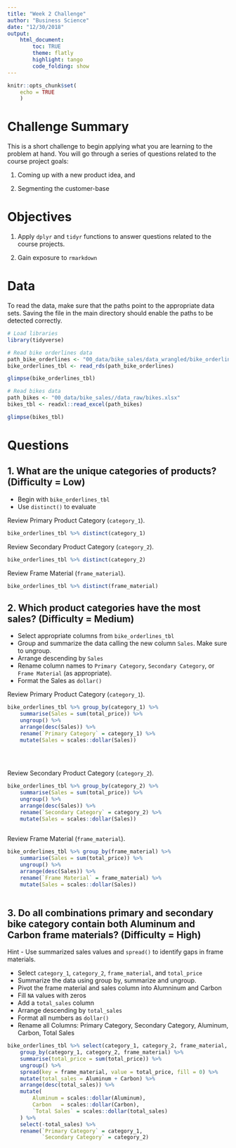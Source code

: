 ```yaml
---
title: "Week 2 Challenge"
author: "Business Science"
date: "12/30/2018"
output: 
    html_document:
        toc: TRUE
        theme: flatly
        highlight: tango
        code_folding: show
---
```


```r
knitr::opts_chunk$set(
    echo = TRUE
    )
```

# Challenge Summary

This is a short challenge to begin applying what you are learning to the problem at hand. You will go through a series of questions related to the course project goals: 

1. Coming up with a new product idea, and 

2. Segmenting the customer-base

# Objectives

1. Apply `dplyr` and `tidyr` functions to answer questions related to the course projects. 

2. Gain exposure to `rmarkdown`

# Data

To read the data, make sure that the paths point to the appropriate data sets. Saving the file in the main directory should enable the paths to be detected correctly. 

```r
# Load libraries
library(tidyverse)
```

```r
# Read bike orderlines data
path_bike_orderlines <- "00_data/bike_sales/data_wrangled/bike_orderlines.rds"
bike_orderlines_tbl <- read_rds(path_bike_orderlines)

glimpse(bike_orderlines_tbl)
```

```r
# Read bikes data
path_bikes <- "00_data/bike_sales//data_raw/bikes.xlsx"
bikes_tbl <- readxl::read_excel(path_bikes)

glimpse(bikes_tbl)
```

# Questions



## 1. What are the unique categories of products? (Difficulty = Low)

- Begin with `bike_orderlines_tbl`
- Use `distinct()` to evaluate 

Review Primary Product Category (`category_1`).

```r

bike_orderlines_tbl %>% distinct(category_1)

```


Review Secondary Product Category (`category_2`).

```r
bike_orderlines_tbl %>% distinct(category_2)

```

Review Frame Material (`frame_material`).

```r

bike_orderlines_tbl %>% distinct(frame_material)


```


## 2. Which product categories have the most sales? (Difficulty = Medium)

- Select appropriate columns from `bike_orderlines_tbl`
- Group and summarize the data calling the new column `Sales`. Make sure to ungroup. 
- Arrange descending by `Sales`
- Rename column names to `Primary Category`, `Secondary Category`, or `Frame Material` (as appropriate).
- Format the Sales as `dollar()` 

Review Primary Product Category (`category_1`).

```r

bike_orderlines_tbl %>% group_by(category_1) %>% 
    summarise(Sales = sum(total_price)) %>% 
    ungroup() %>% 
    arrange(desc(Sales)) %>%
    rename(`Primary Category` = category_1) %>% 
    mutate(Sales = scales::dollar(Sales))
    
    
    
```

Review Secondary Product Category (`category_2`).

```r

bike_orderlines_tbl %>% group_by(category_2) %>% 
    summarise(Sales = sum(total_price)) %>% 
    ungroup() %>% 
    arrange(desc(Sales)) %>%
    rename(`Secondary Category` = category_2) %>% 
    mutate(Sales = scales::dollar(Sales))
    
```


Review Frame Material (`frame_material`).

```r

bike_orderlines_tbl %>% group_by(frame_material) %>% 
    summarise(Sales = sum(total_price)) %>% 
    ungroup() %>% 
    arrange(desc(Sales)) %>%
    rename(`Frame Material` = frame_material) %>% 
    mutate(Sales = scales::dollar(Sales))
    
```

## 3. Do all combinations primary and secondary bike category contain both Aluminum and Carbon frame materials? (Difficulty = High)

Hint - Use summarized sales values and `spread()` to identify gaps in frame materials. 

- Select `category_1`, `category_2`, `frame_material`, and `total_price`
- Summarize the data using group by, summarize and ungroup. 
- Pivot the frame material and sales column into Alumninum and Carbon
- Fill `NA` values with zeros
- Add a `total_sales` column
- Arrange descending by `total_sales`
- Format all numbers as `dollar()`
- Rename all Columns: Primary Category, Secondary Category, Aluminum, Carbon, Total Sales

```r

bike_orderlines_tbl %>% select(category_1, category_2, frame_material, total_price) %>%
    group_by(category_1, category_2, frame_material) %>%
    summarise(total_price = sum(total_price)) %>%
    ungroup() %>%
    spread(key = frame_material, value = total_price, fill = 0) %>%
    mutate(total_sales = Aluminum + Carbon) %>%
    arrange(desc(total_sales)) %>%
    mutate(
        Aluminum = scales::dollar(Aluminum),
        Carbon   = scales::dollar(Carbon),
        `Total Sales` = scales::dollar(total_sales)
    ) %>%
    select(-total_sales) %>%
    rename(`Primary Category` = category_1,
           `Secondary Category` = category_2)


```





